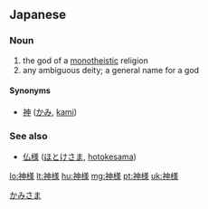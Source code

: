 ==Japanese==
{{kanji readings tab|神|かみ|様|さま|sort=かみさま}}

===Noun===
{{ja-noun|k|hira=かみさま|rom=kamisama|hidx=かみさま}}

# the god of a [[monotheistic]] religion
# any ambiguous deity; a general name for a god

====Synonyms====
* [[神]] ([[かみ]], [[kami]])

===See also===
* [[仏様]] ([[ほとけさま]], [[hotokesama]])

[[Category:ja:God|かみさま]]

[[lo:神様]]
[[lt:神様]]
[[hu:神様]]
[[mg:神様]]
[[pt:神様]]
[[uk:神様]]